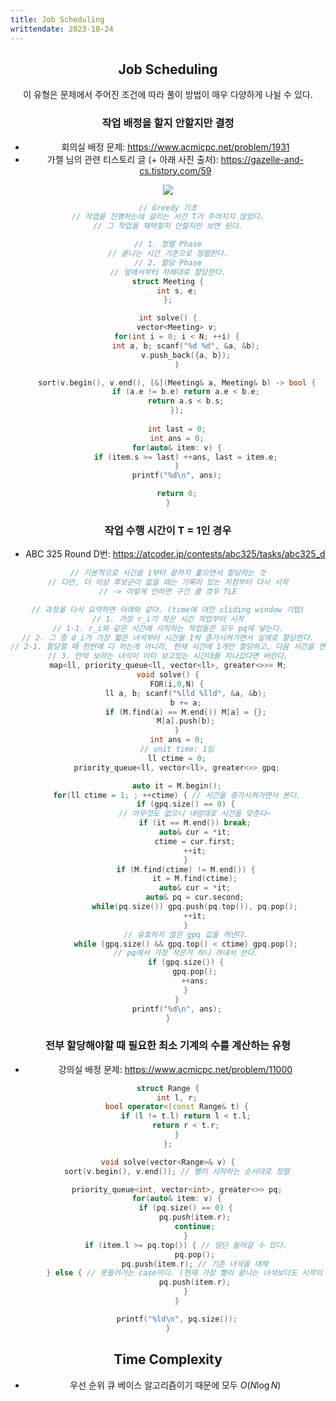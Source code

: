 ```yaml
---
title: Job Scheduling
writtendate: 2023-10-24
---
```


<Header />

## Job Scheduling

이 유형은 문제에서 주어진 조건에 따라 풀이 방법이 매우 다양하게 나뉠 수 있다.


### 작업 배정을 할지 안할지만 결정

- 회의실 배정 문제: https://www.acmicpc.net/problem/1931
- 가젤 님의 관련 티스토리 글 (+ 아래 사진 출처): https://gazelle-and-cs.tistory.com/59
<Image src="meeting_assign.gif" />

```cpp
// Greedy 기초
// 작업을 진행하는데 걸리는 시간 T가 주어지지 않았다.
// 그 작업을 채택할지 안할지만 보면 된다.

// 1. 정렬 Phase
// 끝나는 시간 기준으로 정렬한다.
// 2. 할당 Phase
// 앞에서부터 차례대로 할당한다.
struct Meeting {
    int s, e;
};

int solve() {
    vector<Meeting> v;
    for(int i = 0; i < N; ++i) {
        int a, b; scanf("%d %d", &a, &b);
        v.push_back({a, b});
    }

    sort(v.begin(), v.end(), [&](Meeting& a, Meeting& b) -> bool {
        if (a.e != b.e) return a.e < b.e;
        return a.s < b.s;
    });
    
    int last = 0;
    int ans = 0;
    for(auto& item: v) {
        if (item.s >= last) ++ans, last = item.e;
    }
    printf("%d\n", ans);

    return 0;
}
```

### 작업 수행 시간이 T = 1인 경우

- ABC 325 Round D번: https://atcoder.jp/contests/abc325/tasks/abc325_d

```cpp
// 기본적으로 시간을 1부터 끝까지 훑으면서 할당하는 것
// 다만, 더 이상 후보군이 없을 때는 기록이 있는 지점부터 다시 시작
// -> 이렇게 안하면 구간 클 경우 TLE

// 과정을 다시 요약하면 아래와 같다. (time에 대한 sliding window 기법)
// 1. 가장 r_i가 작은 시간 작업부터 시작
// 1-1. r_i와 같은 시간에 시작하는 작업들은 모두 pq에 넣는다.
// 2. 그 중 d_i가 가장 짧은 녀석부터 시간을 1씩 증가시켜가면서 실제로 할당한다.
// 2-1. 할당할 때 한번에 다 하는게 아니라, 현재 시간에 1개만 할당하고, 다음 시간을 연속해서 보면서 할당한다.
// 3. 만약 보려는 녀석이 이미 보고있는 시간대를 지나갔다면 버린다.
map<ll, priority_queue<ll, vector<ll>, greater<>>> M;
void solve() {
    FOR(i,0,N) {
        ll a, b; scanf("%lld %lld", &a, &b);
        b += a;
        if (M.find(a) == M.end()) M[a] = {};
        M[a].push(b);
    }
    int ans = 0;
    // unit time: 1임
    ll ctime = 0;
    priority_queue<ll, vector<ll>, greater<>> gpq;

    auto it = M.begin();
    for(ll ctime = 1; ; ++ctime) { // 시간을 증가시켜가면서 본다.
        if (gpq.size() == 0) {
            // 아무것도 없으니 내맘대로 시간을 맞춘다~
            if (it == M.end()) break;
            auto& cur = *it;
            ctime = cur.first;
            ++it;
        }
        if (M.find(ctime) != M.end()) {
            it = M.find(ctime);
            auto& cur = *it;
            auto& pq = cur.second;
            while(pq.size()) gpq.push(pq.top()), pq.pop();
            ++it;
        }
        // 유효하지 않은 gpq 값을 꺼낸다.
        while (gpq.size() && gpq.top() < ctime) gpq.pop();
        // pq에서 가장 작은거 하나 꺼내서 쓴다.
        if (gpq.size()) {
            gpq.pop();
            ++ans;
        }
    }
    printf("%d\n", ans);
}
```

### 전부 할당해야할 때 필요한 최소 기계의 수를 계산하는 유형

- 강의실 배정 문제: https://www.acmicpc.net/problem/11000

```cpp
struct Range {
    int l, r;
    bool operator<(const Range& t) {
        if (l != t.l) return l < t.l;
        return r < t.r;
    }
};

void solve(vector<Range>& v) {
    sort(v.begin(), v.end()); // 빨리 시작하는 순서대로 정렬

    priority_queue<int, vector<int>, greater<>> pq;
    for(auto& item: v) {
        if (pq.size() == 0) {
            pq.push(item.r);
            continue;
        }
        if (item.l >= pq.top()) { // 일단 들어갈 수 있다.
            pq.pop();
            pq.push(item.r); // 기존 녀석을 대체
        } else { // 못들어가는 case이다. (현재 가장 빨리 끝나는 녀석보다도 시작이 빠름)
            pq.push(item.r);
        }
    }

    printf("%ld\n", pq.size());
}
```

## Time Complexity

- 우선 순위 큐 베이스 알고리즘이기 때문에 모두 $O(N\log N)$


<Comment />
